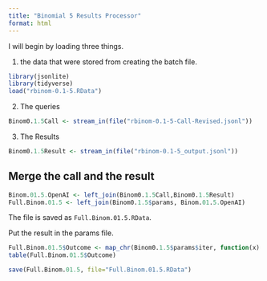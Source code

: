 ```yaml
---
title: "Binomial 5 Results Processor"
format: html
---
```


I will begin by loading three things.  

1. the data that were stored from creating the batch file.

```r
library(jsonlite)
library(tidyverse)
load("rbinom-0.1-5.RData")
```

2. The queries

```r
Binom0.1.5Call <- stream_in(file("rbinom-0.1-5-Call-Revised.jsonl"))
```

3. The Results

```r
Binom0.1.5Result <- stream_in(file("rbinom-0.1-5_output.jsonl"))
```

## Merge the call and the result

```r
Binom.01.5.OpenAI <- left_join(Binom0.1.5Call,Binom0.1.5Result)
Full.Binom.01.5 <- left_join(Binom0.1.5$params, Binom.01.5.OpenAI)
```

The file is saved as `Full.Binom.01.5.RData`.

Put the result in the params file.

```r
Full.Binom.01.5$Outcome <- map_chr(Binom0.1.5$params$iter, function(x) { unlist(Binom0.1.5Result$response$body$choices[[x]][[2]][2]) })
table(Full.Binom.01.5$Outcome)
```

```r
save(Full.Binom.01.5, file="Full.Binom.01.5.RData")
```

